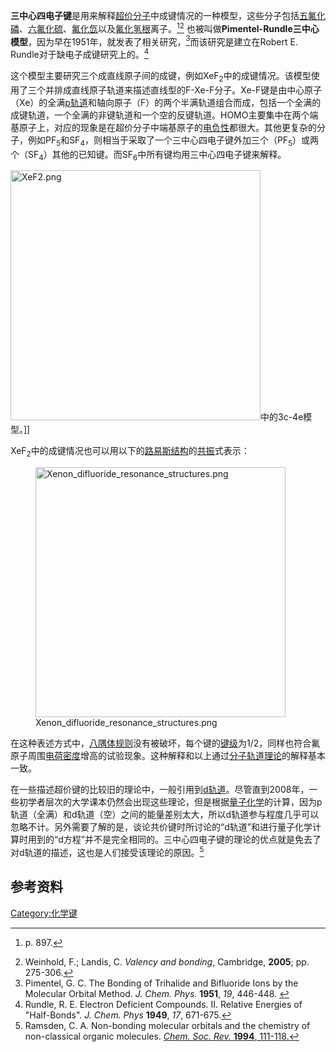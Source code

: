 '''三中心四电子键'''是用来解释[[超价分子|超价分子]]中成键情况的一种模型，这些分子包括[[五氟化磷|五氟化磷]]、[[六氟化硫|六氟化硫]]、[[二氟化氙|氟化氙]]以及[[氟化氢根|氟化氢根]]离子。<ref>{{cite book | last=Greenwood |first = N. N. |coauthors = Earnshaw, A. | 
title=Chemistry of the Elements |edition = 2nd Edition |
publisher=Oxford:Butterworth-Heinemann | year=1997 | isbn=0-7506-3365-4}} p. 897.</ref><ref>Weinhold, F.; Landis, C. ''Valency and bonding'', Cambridge, '''2005'''; pp. 275-306.</ref> 也被叫做'''Pimentel-Rundle三中心模型'''，因为早在1951年，{{le|喬治·皮門特爾|George C. Pimentel}}就发表了相关研究，<ref>Pimentel, G. C. The Bonding of Trihalide and Bifluoride Ions by the Molecular Orbital Method. ''J. Chem. Phys.'' '''1951''', ''19'', 446-448. {{doi|10.1063/1.1748245}}</ref>而该研究是建立在Robert E. Rundle对于缺电子成键研究上的。<ref>Rundle, R. E. Electron Deficient Compounds. II. Relative Energies of "Half-Bonds". ''J. Chem. Phys'' '''1949''', ''17'', 671-675.{{doi|10.1063/1.1747367}}</ref>

这个模型主要研究三个成直线原子间的成键，例如XeF<sub>2</sub>中的成键情况。该模型使用了三个并排成直线原子轨道来描述直线型的F-Xe-F分子。Xe-F键是由中心原子（Xe）的全满[[p轨道|p轨道]]和轴向原子（F）的两个半满轨道组合而成，包括一个全满的成键轨道，一个全满的非键轨道和一个空的反键轨道。HOMO主要集中在两个端基原子上，对应的现象是在超价分子中端基原子的[[电负性|电负性]]都很大。其他更复杂的分子，例如PF<sub>5</sub>和SF<sub>4</sub>，则相当于采取了一个三中心四电子键外加三个（PF<sub>5</sub>）或两个（SF<sub>4</sub>）其他的已知键。而SF<sub>6</sub>中所有键均用三中心四电子键来解释。

[[File:XeF2.png|400px]]中的3c-4e模型。]] 

XeF<sub>2</sub>中的成键情况也可以用以下的[[路易斯结构|路易斯结构]]的[[共振论|共振]]式表示：

[[File:Xenon_difluoride_resonance_structures.png|400px]]

在这种表述方式中，[[八隅体规则|八隅体规则]]没有被破坏，每个键的[[键级|键级]]为1/2，同样也符合氟原子周围[[电荷密度|电荷密度]]增高的试验现象。这种解释和以上通过[[分子轨道理论|分子轨道理论]]的解释基本一致。

在一些描述超价键的比较旧的理论中，一般引用到[[d轨道|d轨道]]。尽管直到2008年，一些初学者层次的大学课本仍然会出现这些理论，但是根据[[量子化学|量子化学]]的计算，因为p轨道（全满）和d轨道（空）之间的能量差别太大，所以d轨道参与程度几乎可以忽略不计。另外需要了解的是，谈论共价键时所讨论的“d轨道”和进行量子化学计算时用到的“d方程”并不是完全相同的。三中心四电子键的理论的优点就是免去了对d轨道的描述，这也是人们接受该理论的原因。<ref>Ramsden, C. A. Non-bonding molecular orbitals and the chemistry of non-classical organic molecules. [http://www.rsc.org/ejarchive/CS/1994/CS9942300111.pdf ''Chem. Soc. Rev.'' '''1994''', 111-118.]</ref>

== 参考资料 ==
<references />

{{化学键}}

[[Category:化学键|Category:化学键]]
